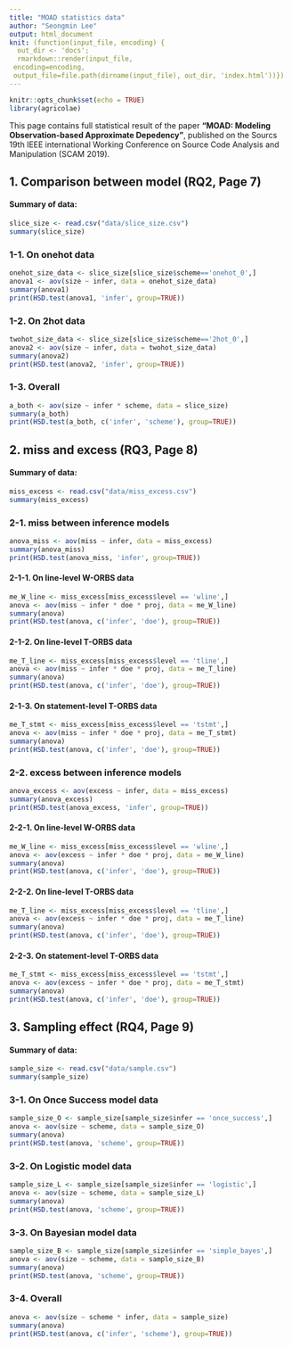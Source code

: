 ```yaml
---
title: "MOAD statistics data"
author: "Seongmin Lee"
output: html_document
knit: (function(input_file, encoding) {
  out_dir <- 'docs';
  rmarkdown::render(input_file,
 encoding=encoding,
 output_file=file.path(dirname(input_file), out_dir, 'index.html'))})
---
```


```r
knitr::opts_chunk$set(echo = TRUE)
library(agricolae)
```

This page contains full statistical result of the paper <span style="font-weight:bold;">"MOAD: Modeling Observation-based Approximate Depedency"</span>, published on the Sourcs 19th IEEE international Working Conference on Source Code Analysis and Manipulation (SCAM 2019).

## 1. Comparison between model (RQ2, Page 7)

#### Summary of data:
```r
slice_size <- read.csv("data/slice_size.csv")
summary(slice_size)
```

### 1-1. On onehot data

```r
onehot_size_data <- slice_size[slice_size$scheme=='onehot_0',]
anova1 <- aov(size ~ infer, data = onehot_size_data)
summary(anova1)
print(HSD.test(anova1, 'infer', group=TRUE))
```

### 1-2. On 2hot data

```r
twohot_size_data <- slice_size[slice_size$scheme=='2hot_0',]
anova2 <- aov(size ~ infer, data = twohot_size_data)
summary(anova2)
print(HSD.test(anova2, 'infer', group=TRUE))
```

### 1-3. Overall

```r
a_both <- aov(size ~ infer * scheme, data = slice_size)
summary(a_both)
print(HSD.test(a_both, c('infer', 'scheme'), group=TRUE))
```


## 2. miss and excess (RQ3, Page 8)

#### Summary of data:
```r
miss_excess <- read.csv("data/miss_excess.csv")
summary(miss_excess)
```

### 2-1. miss between inference models

```r
anova_miss <- aov(miss ~ infer, data = miss_excess)
summary(anova_miss)
print(HSD.test(anova_miss, 'infer', group=TRUE))
```

#### 2-1-1. On line-level W-ORBS data

```r
me_W_line <- miss_excess[miss_excess$level == 'wline',]
anova <- aov(miss ~ infer * doe * proj, data = me_W_line)
summary(anova)
print(HSD.test(anova, c('infer', 'doe'), group=TRUE))
```

#### 2-1-2. On line-level T-ORBS data

```r
me_T_line <- miss_excess[miss_excess$level == 'tline',]
anova <- aov(miss ~ infer * doe * proj, data = me_T_line)
summary(anova)
print(HSD.test(anova, c('infer', 'doe'), group=TRUE))
```

#### 2-1-3. On statement-level T-ORBS data

```r
me_T_stmt <- miss_excess[miss_excess$level == 'tstmt',]
anova <- aov(miss ~ infer * doe * proj, data = me_T_stmt)
summary(anova)
print(HSD.test(anova, c('infer', 'doe'), group=TRUE))
```

### 2-2. excess between inference models

```r
anova_excess <- aov(excess ~ infer, data = miss_excess)
summary(anova_excess)
print(HSD.test(anova_excess, 'infer', group=TRUE))
```

#### 2-2-1. On line-level W-ORBS data

```r
me_W_line <- miss_excess[miss_excess$level == 'wline',]
anova <- aov(excess ~ infer * doe * proj, data = me_W_line)
summary(anova)
print(HSD.test(anova, c('infer', 'doe'), group=TRUE))
```

#### 2-2-2. On line-level T-ORBS data

```r
me_T_line <- miss_excess[miss_excess$level == 'tline',]
anova <- aov(excess ~ infer * doe * proj, data = me_T_line)
summary(anova)
print(HSD.test(anova, c('infer', 'doe'), group=TRUE))
```

#### 2-2-3. On statement-level T-ORBS data

```r
me_T_stmt <- miss_excess[miss_excess$level == 'tstmt',]
anova <- aov(excess ~ infer * doe * proj, data = me_T_stmt)
summary(anova)
print(HSD.test(anova, c('infer', 'doe'), group=TRUE))
```


## 3. Sampling effect (RQ4, Page 9)

#### Summary of data:
```r
sample_size <- read.csv("data/sample.csv")
summary(sample_size)
```

<!-- fig1_O <- fig1[fig1$infer == 'once_success',] -->
<!-- fig1_L <- fig1[fig1$infer == 'logistic',] -->
<!-- fig1_B <- fig1[fig1$infer == 'simple_bayes',] -->
<!-- a_fig1_O <- aov(size ~ scheme, data = fig1_O) -->
<!-- summary(a_fig1_O) -->
<!-- a_fig1_L <- aov(size ~ scheme, data = fig1_L) -->
<!-- summary(a_fig1_L) -->
<!-- a_fig1_B <- aov(size ~ scheme, data = fig1_B) -->
<!-- summary(a_fig1_B) -->
<!-- print(HSD.test(a_fig1_O, 'scheme', group=TRUE)) -->
<!-- print(HSD.test(a_fig1_L, 'scheme', group=TRUE)) -->
<!-- print(HSD.test(a_fig1_B, 'scheme', group=TRUE)) -->


### 3-1. On Once Success model data

```r
sample_size_O <- sample_size[sample_size$infer == 'once_success',]
anova <- aov(size ~ scheme, data = sample_size_O)
summary(anova)
print(HSD.test(anova, 'scheme', group=TRUE))
```

### 3-2. On Logistic model data

```r
sample_size_L <- sample_size[sample_size$infer == 'logistic',]
anova <- aov(size ~ scheme, data = sample_size_L)
summary(anova)
print(HSD.test(anova, 'scheme', group=TRUE))
```

### 3-3. On Bayesian model data

```r
sample_size_B <- sample_size[sample_size$infer == 'simple_bayes',]
anova <- aov(size ~ scheme, data = sample_size_B)
summary(anova)
print(HSD.test(anova, 'scheme', group=TRUE))
```

### 3-4. Overall

```r
anova <- aov(size ~ scheme * infer, data = sample_size)
summary(anova)
print(HSD.test(anova, c('infer', 'scheme'), group=TRUE))
```


<!-- You can also embed plots, for example: -->

<!-- ```{r pressure, echo=FALSE} -->
<!-- plot(pressure) -->
<!-- ``` -->

<!-- Note that the `echo = FALSE` parameter was added to the code chunk to prevent printing of the R code that generated the plot. -->
